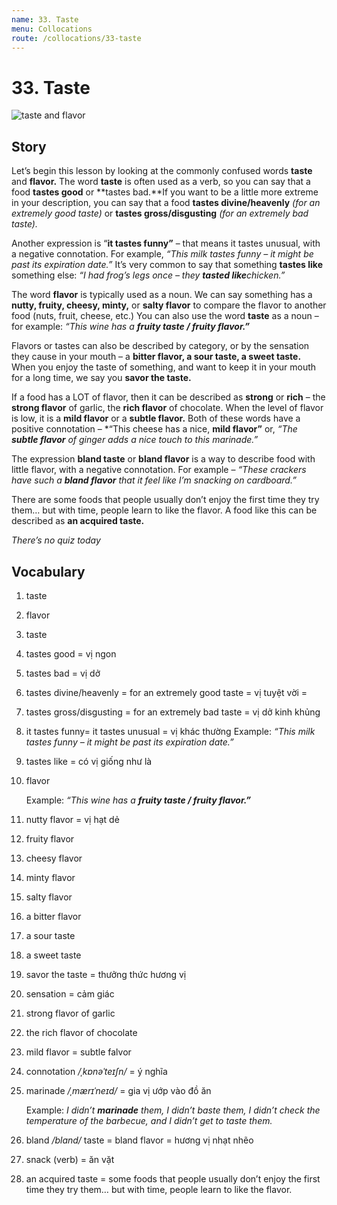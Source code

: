 ```yaml
---
name: 33. Taste
menu: Collocations
route: /collocations/33-taste
---
```



# 33. Taste

<Image src="/public/taste.jpg" alt="taste and flavor" />

## Story

Let’s begin this lesson by looking at the commonly confused words **taste** and **flavor.**
The word **taste** is often used as a verb, so you can say that a food **tastes good** or **tastes bad.**If you want to be a little more extreme in your description, you can say that a food **tastes divine/heavenly** _(for an extremely good taste)_ or **tastes gross/disgusting** _(for an extremely bad taste)._

Another expression is “**it tastes funny”** – that means it tastes unusual, with a negative connotation. For example, _“This milk tastes funny – it might be past its expiration date.”_ It’s very common to say that something **tastes like** something else: _“I had frog’s legs once – they **tasted like**chicken.”_

The word **flavor** is typically used as a noun. We can say something has a **nutty, fruity, cheesy, minty,** or **salty flavor** to compare the flavor to another food (nuts, fruit, cheese, etc.) You can also use the word **taste** as a noun – for example: _“This wine has a **fruity taste / fruity flavor.”**_

Flavors or tastes can also be described by category, or by the sensation they cause in your mouth – a **bitter flavor, a sour taste, a sweet taste.** When you enjoy the taste of something, and want to keep it in your mouth for a long time, we say you **savor the taste.**

If a food has a LOT of flavor, then it can be described as **strong** or **rich** – the **strong flavor** of garlic, the **rich flavor** of chocolate. When the level of flavor is low, it is a **mild flavor** or a **subtle flavor.** Both of these words have a positive connotation – \*“This cheese has a nice, **mild flavor”** or, _“The **subtle flavor** of ginger adds a nice touch to this marinade.”_

The expression **bland taste** or **bland flavor** is a way to describe food with little flavor, with a negative connotation. For example – _“These crackers have such a **bland flavor** that it feel like I’m snacking on cardboard.”_

There are some foods that people usually don’t enjoy the first time they try them… but with time, people learn to like the flavor. A food like this can be described as **an acquired taste.**

_There’s no quiz today_

## Vocabulary

1. taste
2. flavor
3. taste
4. tastes good = vị ngon
5. tastes bad = vị dở
6. tastes divine/heavenly = for an extremely good taste = vị tuyệt vời =
7. tastes gross/disgusting = for an extremely bad taste = vị dở kinh khủng
8. it tastes funny= it tastes unusual = vị khác thường
   Example: _“This milk tastes funny – it might be past its expiration date.”_
9. tastes like = có vị giống như là
10. flavor

    Example: _“This wine has a **fruity taste / fruity flavor.”**_

11. nutty flavor = vị hạt dẻ
12. fruity flavor
13. cheesy flavor
14. minty flavor
15. salty flavor
16. a bitter flavor
17. a sour taste
18. a sweet taste
19. savor the taste = thưởng thức hương vị
20. sensation = cảm giác
21. strong flavor of garlic
22. the rich flavor of chocolate
23. mild flavor = subtle falvor
24. connotation _/ˌkɒnəˈteɪʃn/_ = ý nghĩa
25. marinade _/ˌmærɪˈneɪd/_ = gia vị ướp vào đồ ăn

    Example: _I didn’t **marinade** them, I didn’t baste them, I didn’t check the temperature of the barbecue, and I didn’t get to taste them._

26. bland _/bland/_ taste = bland flavor = hương vị nhạt nhẽo
27. snack (verb) = ăn vặt
28. an acquired taste = some foods that people usually don’t enjoy the first time they try them… but with time, people learn to like the flavor.
